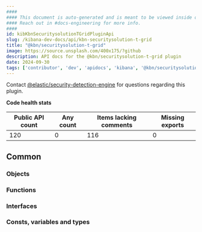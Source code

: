 ```yaml
---
####
#### This document is auto-generated and is meant to be viewed inside our experimental, new docs system.
#### Reach out in #docs-engineering for more info.
####
id: kibKbnSecuritysolutionTGridPluginApi
slug: /kibana-dev-docs/api/kbn-securitysolution-t-grid
title: "@kbn/securitysolution-t-grid"
image: https://source.unsplash.com/400x175/?github
description: API docs for the @kbn/securitysolution-t-grid plugin
date: 2024-09-30
tags: ['contributor', 'dev', 'apidocs', 'kibana', '@kbn/securitysolution-t-grid']
---
```




Contact [@elastic/security-detection-engine](https://github.com/orgs/elastic/teams/security-detection-engine) for questions regarding this plugin.

**Code health stats**

| Public API count  | Any count | Items lacking comments | Missing exports |
|-------------------|-----------|------------------------|-----------------|
| 120 | 0 | 116 | 0 |

## Common

### Objects
<DocDefinitionList data={kbnSecuritysolutionTGridObj.common.objects}/>

### Functions
<DocDefinitionList data={kbnSecuritysolutionTGridObj.common.functions}/>

### Interfaces
<DocDefinitionList data={kbnSecuritysolutionTGridObj.common.interfaces}/>

### Consts, variables and types
<DocDefinitionList data={kbnSecuritysolutionTGridObj.common.misc}/>

